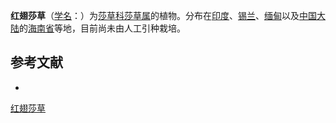 {{Speciesbox
| name = 红翅莎草
| status = 
| status_system = 
| image =
| genus = Cyperus
| species = pangorei
| authority = Rottb.
}}

'''红翅莎草'''（[[学名|学名]]：{{lang|la|''Cyperus pangorei''}}）为[[莎草科|莎草科]][[莎草属|莎草属]]的植物。分布在[[印度|印度]]、[[锡兰|锡兰]]、[[缅甸|缅甸]]以及[[中国大陆|中国大陆]]的[[海南省|海南省]]等地，目前尚未由人工引种栽培。

== 参考文献 ==
<div class="references-small">
* {{cite web| url =http://www.bioinfo.cn/db05/KmzwSpecies.php?action=view&id=6897| title =红翅莎草| work =《中国高等植物数据库全库》| publisher =中国科学院微生物研究所| author =昆明植物研究所| accessdate =2009-02-24| deadurl =yes| archiveurl =https://web.archive.org/web/20160305033505/http://www.bioinfo.cn/db05/KmzwSpecies.php?action=view&id=6897| archivedate =2016-03-05}}
</div>
{{Taxonbar|from=Q15227205}}

[[Category:莎草属|红翅莎草]]


{{植物小作品}}